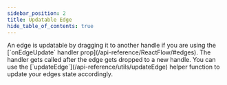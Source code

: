 ```yaml
---
sidebar_position: 2
title: Updatable Edge
hide_table_of_contents: true
---
```



<ExampleLayout>
An edge is updatable by dragging it to another handle if you are using the [`onEdgeUpdate` handler prop](/api-reference/ReactFlow/#edges). The handler gets called after the edge gets dropped to a new handle. You can use the [`updateEdge`](/api-reference/utils/updateEdge) helper function to update your edges state accordingly.

<ExampleViewer codePath="example-flows/UpdatableEdge" />
</ExampleLayout>
